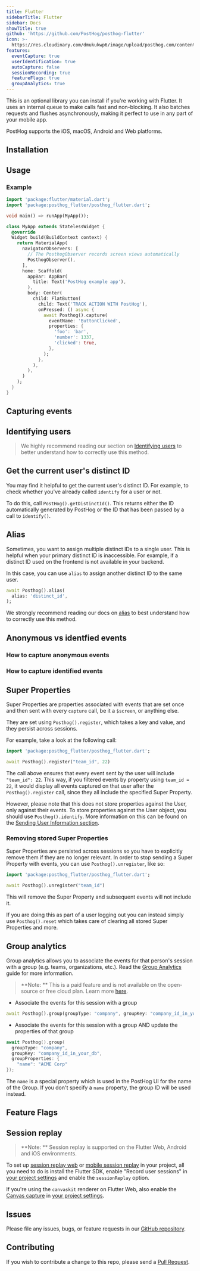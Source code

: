 ```yaml
---
title: Flutter
sidebarTitle: Flutter
sidebar: Docs
showTitle: true
github: 'https://github.com/PostHog/posthog-flutter'
icon: >-
  https://res.cloudinary.com/dmukukwp6/image/upload/posthog.com/contents/images/docs/integrate/flutter.svg
features:
  eventCapture: true
  userIdentification: true
  autoCapture: false
  sessionRecording: true
  featureFlags: true
  groupAnalytics: true
---
```



This is an optional library you can install if you're working with Flutter. It uses an internal queue to make calls fast and non-blocking. It also batches requests and flushes asynchronously, making it perfect to use in any part of your mobile app.

PostHog supports the iOS, macOS, Android and Web platforms.

## Installation


<FlutterInstall />

## Usage

### Example

```dart
import 'package:flutter/material.dart';
import 'package:posthog_flutter/posthog_flutter.dart';

void main() => runApp(MyApp());

class MyApp extends StatelessWidget {
  @override
  Widget build(BuildContext context) {
    return MaterialApp(
      navigatorObservers: [
        // The PosthogObserver records screen views automatically
        PosthogObserver(),
      ],
      home: Scaffold(
        appBar: AppBar(
          title: Text('PostHog example app'),
        ),
        body: Center(
          child: FlatButton(
            child: Text('TRACK ACTION WITH PostHog'),
            onPressed: () async {
              await Posthog().capture(
                eventName: 'ButtonClicked',
                properties: {
                  'foo': 'bar',
                  'number': 1337,
                  'clicked': true,
                },
              );
            },
          ),
        ),
      )
    );
  }
}
```

## Capturing events


<FlutterSendEvents />

## Identifying users

> We highly recommend reading our section on [Identifying users](/docs/integrate/identifying-users) to better understand how to correctly use this method.

<FlutterIdentify />

## Get the current user's distinct ID

You may find it helpful to get the current user's distinct ID. For example, to check whether you've already called `identify` for a user or not.

To do this, call `PostHog().getDistinctId()`. This returns either the ID automatically generated by PostHog or the ID that has been passed by a call to `identify()`.

## Alias

Sometimes, you want to assign multiple distinct IDs to a single user. This is helpful when your primary distinct ID is inaccessible. For example, if a distinct ID used on the frontend is not available in your backend. 

In this case, you can use `alias` to assign another distinct ID to the same user.

```dart
await Posthog().alias(
  alias: 'distinct_id',
);
```

We strongly recommend reading our docs on [alias](/docs/data/identify#alias-assigning-multiple-distinct-ids-to-the-same-user) to best understand how to correctly use this method.

## Anonymous vs identfied events


<IdentifiedVsAnonymousIntro />

### How to capture anonymous events


<HowToCaptureAnonymousEventsFlutter />

### How to capture identified events


<HowToCaptureIdentifiedEventsFlutter />

## Super Properties

Super Properties are properties associated with events that are set once and then sent with every `capture` call, be it a `$screen`, or anything else.

They are set using `Posthog().register`, which takes a key and value, and they persist across sessions.

For example, take a look at the following call:

```dart
import 'package:posthog_flutter/posthog_flutter.dart';

await Posthog().register("team_id", 22)
```

The call above ensures that every event sent by the user will include `"team_id": 22`. This way, if you filtered events by property using `team_id = 22`, it would display all events captured on that user after the `Posthog().register` call, since they all include the specified Super Property.

However, please note that this does not store properties against the User, only against their events. To store properties against the User object, you should use `Posthog().identify`. More information on this can be found on the [Sending User Information section](#sending-user-information).

### Removing stored Super Properties

Super Properties are persisted across sessions so you have to explicitly remove them if they are no longer relevant. In order to stop sending a Super Property with events, you can use `Posthog().unregister`, like so:

```dart
import 'package:posthog_flutter/posthog_flutter.dart';

await Posthog().unregister("team_id")
```

This will remove the Super Property and subsequent events will not include it.

If you are doing this as part of a user logging out you can instead simply use `Posthog().reset` which takes care of clearing all stored Super Properties and more.

## Group analytics

Group analytics allows you to associate the events for that person's session with a group (e.g. teams, organizations, etc.). Read the [Group Analytics](/docs/user-guides/group-analytics) guide for more information.

> **Note: ** This is a paid feature and is not available on the open-source or free cloud plan. Learn more [here](/pricing).

-   Associate the events for this session with a group

```dart
await Posthog().group(groupType: "company", groupKey: "company_id_in_your_db");
```

-   Associate the events for this session with a group AND update the properties of that group

```swift
await Posthog().group(
  groupType: "company", 
  groupKey: "company_id_in_your_db", 
  groupProperties: {
    "name": "ACME Corp"
});
```

The `name` is a special property which is used in the PostHog UI for the name of the Group. If you don't specify a `name` property, the group ID will be used instead.

## Feature Flags


<FeatureFlagsLibsIntro />


<FlutterFeatureFlagsCode />

## Session replay

> **Note: ** Session replay is supported on the Flutter Web, Android and iOS environments.

To set up [session replay web](/docs/session-replay) or [mobile session replay](/docs/session-replay/mobile) in your project, all you need to do is install the Flutter SDK, enable "Record user sessions" in [your project settings](https://us.posthog.com/settings/project-replay) and enable the `sessionReplay` option.

If you're using the `canvaskit` renderer on Flutter Web, also enable the [Canvas capture](/docs/session-replay/canvas-recording) in [your project settings](https://us.posthog.com/settings/project-replay).

## Issues

Please file any issues, bugs, or feature requests in our [GitHub repository](https://github.com/posthog/posthog-flutter/issues/new).

## Contributing

If you wish to contribute a change to this repo, please send a [Pull Request](https://github.com/posthog/posthog-flutter/pulls).
